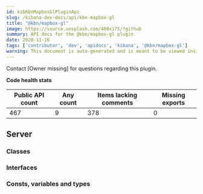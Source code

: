 ```yaml
---
id: kibKbnMapboxGlPluginApi
slug: /kibana-dev-docs/api/kbn-mapbox-gl
title: "@kbn/mapbox-gl"
image: https://source.unsplash.com/400x175/?github
summary: API docs for the @kbn/mapbox-gl plugin
date: 2020-11-16
tags: ['contributor', 'dev', 'apidocs', 'kibana', '@kbn/mapbox-gl']
warning: This document is auto-generated and is meant to be viewed inside our experimental, new docs system. Reach out in #docs-engineering for more info.
---
```




Contact [Owner missing] for questions regarding this plugin.

**Code health stats**

| Public API count  | Any count | Items lacking comments | Missing exports | 
|-------------------|-----------|------------------------|-----------------|
| 467 | 9 | 378 | 0 |

## Server

### Classes
<DocDefinitionList data={kbnMapboxGlObj.server.classes}/>

### Interfaces
<DocDefinitionList data={kbnMapboxGlObj.server.interfaces}/>

### Consts, variables and types
<DocDefinitionList data={kbnMapboxGlObj.server.misc}/>

